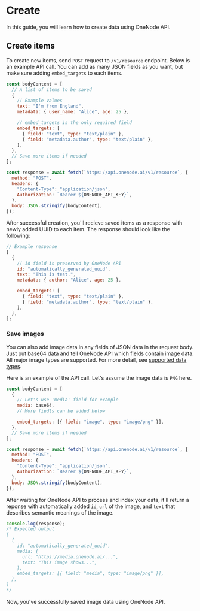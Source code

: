 # Create

In this guide, you will learn how to create data using OneNode API.

## Create items

To create new items, send `POST` request to `/v1/resource` endpoint. Below is an example API call. You can add as many JSON fields as you want, but make sure adding `embed_targets` to each items.

```javascript copy
const bodyContent = [
  // A list of items to be saved
  {
    // Example values
    text: "I'm from England",
    metadata: { user_name: "Alice", age: 25 },

    // embed_targets is the only required field
    embed_targets: [
      { field: "text", type: "text/plain" },
      { field: "metadata.author", type: "text/plain" },
    ],
  },
  // Save more items if needed
];

const response = await fetch(`https://api.onenode.ai/v1/resource`, {
  method: "POST",
  headers: {
    "Content-Type": "application/json",
    Authorization: `Bearer ${ONENODE_API_KEY}`,
  },
  body: JSON.stringify(bodyContent),
});
```

After successful creation, you'll recieve saved items as a response with newly added UUID to each item. The response should look like the following:

```javascript copy
// Example response
[
  {
    // id field is preserved by OneNode API
    id: "automatically_generated_uuid",
    text: "This is test.",
    metadata: { author: "Alice", age: 25 },

    embed_targets: [
      { field: "text", type: "text/plain" },
      { field: "metadata.author", type: "text/plain" },
    ],
  },
];
```

### Save images

You can also add image data in any fields of JSON data in the request body. Just put base64 data and tell OneNode API which fields contain image data. All major image types are supported. For more detail, see [supported data types](/developer/docs/types).

Here is an example of the API call. Let's assume the image data is `PNG` here.

```javascript copy
const bodyContent = [
  {
    // Let's use 'media' field for example
    media: base64,
    // More fiedls can be added below

    embed_targets: [{ field: "image", type: "image/png" }],
  },
  // Save more items if needed
];

const response = await fetch(`https://api.onenode.ai/v1/resource`, {
  method: "POST",
  headers: {
    "Content-Type": "application/json",
    Authorization: `Bearer ${ONENODE_API_KEY}`,
  },
  body: JSON.stringify(bodyContent),
});
```

After waiting for OneNode API to process and index your data, it'll return a reponse with automatically added `id`, `url` of the image, and `text` that describes semantic meanings of the image.

```javascript copy
console.log(response);
/* Expected output
[
  {
    id: "automatically_generated_uuid",
    media: {
      url: "https://media.onenode.ai/...",
      text: "This image shows...",
    },
    embed_targets: [{ field: "media", type: "image/png" }],
  },
]
*/
```

Now, you've successfully saved image data using OneNode API.
